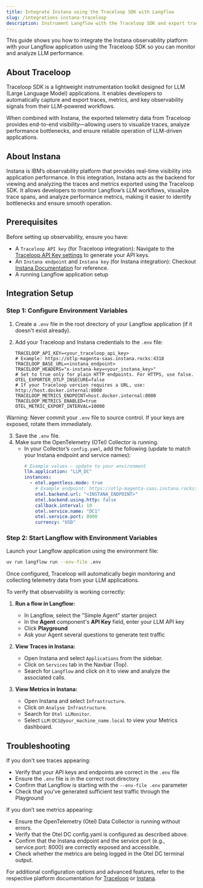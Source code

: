 ```yaml
---
title: Integrate Instana using the Traceloop SDK with Langflow
slug: /integrations-instana-traceloop
description: Instrument Langflow with the Traceloop SDK and export traces and metrics to Instana using OpenTelemetry.
---
```


This guide shows you how to integrate the Instana observability platform with your Langflow application using the Traceloop SDK so you can monitor and analyze LLM performance.
## About Traceloop

Traceloop SDK is a lightweight instrumentation toolkit designed for LLM (Large Language Model) applications. It enables developers to automatically capture and export traces, metrics, and key observability signals from their LLM-powered workflows.

When combined with Instana, the exported telemetry data from Traceloop provides end-to-end visibility—allowing users to visualize traces, analyze performance bottlenecks, and ensure reliable operation of LLM-driven applications.

## About Instana

Instana is IBM’s observability platform that provides real-time visibility into application performance. In this integration, Instana acts as the backend for viewing and analyzing the traces and metrics exported using the Traceloop SDK. It allows developers to monitor Langflow’s LLM workflows, visualize trace spans, and analyze performance metrics, making it easier to identify bottlenecks and ensure smooth operation.

## Prerequisites

Before setting up observability, ensure you have:
- A `Traceloop API key` (for Traceloop integration): Navigate to the [Traceloop API Key settings](https://app.traceloop.com/settings/api-keys) to generate  your API keys.
- An `Instana endpoint` and `Instana key` (for Instana integration): Checkout [Instana Documentation](https://www.ibm.com/docs/en/instana-observability/1.0.302) for reference.
- A running Langflow application setup

## Integration Setup
### Step 1: Configure Environment Variables
1. Create a `.env` file in the root directory of your Langflow application (if it doesn't exist already).
2. Add your Traceloop and Instana credentials to the `.env` file:

   ```dotenv
   TRACELOOP_API_KEY=<your_traceloop_api_key>
   # Example: https://otlp-magenta-saas.instana.rocks:4318
   TRACELOOP_BASE_URL=<instana_endpoint>
   TRACELOOP_HEADERS="x-instana-key=<your_instana_key>"
   # Set to true only for plain HTTP endpoints. For HTTPS, use false.
   OTEL_EXPORTER_OTLP_INSECURE=false
   # If your Traceloop version requires a URL, use: http://host.docker.internal:8000
   TRACELOOP_METRICS_ENDPOINT=host.docker.internal:8000
   TRACELOOP_METRICS_ENABLED=true
   OTEL_METRIC_EXPORT_INTERVAL=10000
   ```

Warning: Never commit your `.env` file to source control. If your keys are exposed, rotate them immediately.

3. Save the `.env` file.
4. Make sure the OpenTelemetry (OTel) Collector is running.
   - In your Collector’s `config.yaml`, add the following (update to match your Instana endpoint and service names):
     ```yaml
     # Example values — update to your environment
     llm.application: "LLM_DC"
     instances:
       - otel.agentless.mode: true
         # Example endpoint: https://otlp-magenta-saas.instana.rocks:4318
         otel.backend.url: "<INSTANA_ENDPOINT>"
         otel.backend.using.http: false
         callback.interval: 10
         otel.service.name: "DC1"
         otel.service.port: 8000
         currency: "USD"
     ```

### Step 2: Start Langflow with Environment Variables
Launch your Langflow application using the environment file:
```bash
uv run langflow run --env-file .env
```

Once configured, Traceloop will automatically begin monitoring and collecting telemetry data from your LLM applications.

To verify that observability is working correctly:

1. **Run a flow in Langflow:**
   - In Langflow, select the "Simple Agent" starter project
   - In the **Agent** component's **API Key** field, enter your LLM API key
   - Click **Playground**
   - Ask your Agent several questions to generate test traffic

2. **View Traces in Instana:**
   - Open Instana and select `Applications` from the sidebar.
   - Click on `Services` tab in the Navbar (Top).
   - Search for `Langflow` and click on it to view and analyze the associated calls.

3. **View Metrics in Instana:**
   - Open Instana and select `Infrastructure`.
   - Click on `Analyse Infrastructure`.
   - Search for `Otel LLMonitor`.
   - Select `LLM:DC1@your_machine_name.local` to view your Metrics dashboard.

## Troubleshooting

If you don't see traces appearing:
- Verify that your API keys and endpoints are correct in the `.env` file
- Ensure the `.env` file is in the correct root directory
- Confirm that Langflow is starting with the `--env-file .env` parameter
- Check that you've generated sufficient test traffic through the Playground

If you don’t see metrics appearing:
- Ensure the OpenTelemetry (Otel) Data Collector is running without errors.
- Verify that the Otel DC config.yaml is configured as described above.
- Confirm that the Instana endpoint and the service port (e.g., service.port: 8000) are correctly exposed and accessible.
- Check whether the metrics are being logged in the Otel DC terminal output.

For additional configuration options and advanced features, refer to the respective platform documentation for [Traceloop](https://www.traceloop.com/docs/introduction) or [Instana](https://www.ibm.com/docs/en/instana-observability/current).